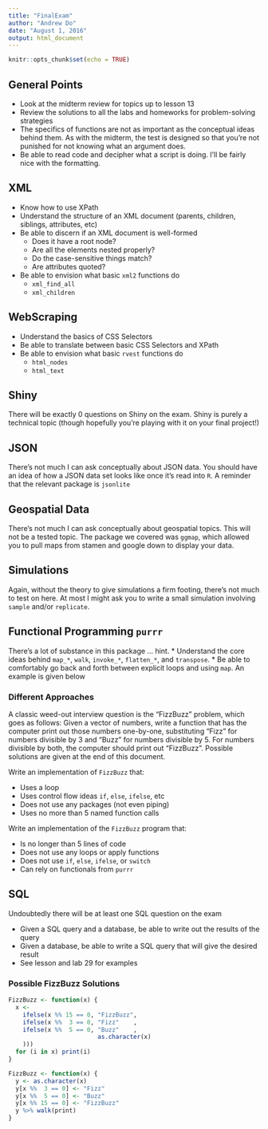 ---
title: "FinalExam"
author: "Andrew Do"
date: "August 1, 2016"
output: html_document
---

```{r setup, include=FALSE}
knitr::opts_chunk$set(echo = TRUE)
```

## General Points

* Look at the midterm review for topics up to lesson 13
* Review the solutions to all the labs and homeworks for problem-solving strategies
* The specifics of functions are not as important as the conceptual ideas behind them.  As with the midterm, the test is designed so that you're not punished for not knowing what an argument does.
* Be able to read code and decipher what a script is doing.  I'll be fairly nice with the formatting.

## XML

* Know how to use XPath
* Understand the structure of an XML document (parents, children, siblings, attributes, etc)
* Be able to discern if an XML document is well-formed
    + Does it have a root node?
    + Are all the elements nested properly?
    + Do the case-sensitive things match?
    + Are attributes quoted?
* Be able to envision what basic `xml2` functions do
    + `xml_find_all`
    + `xml_children`

## WebScraping

* Understand the basics of CSS Selectors
* Be able to translate between basic CSS Selectors and XPath
* Be able to envision what basic `rvest` functions do
    + `html_nodes`
    + `html_text`

## Shiny
There will be exactly 0 questions on Shiny on the exam.  Shiny is purely a technical topic (though hopefully you're playing with it on your final project!)

## JSON
There's not much I can ask conceptually about JSON data.  You should have an idea of how a JSON data set looks like once it's read into `R`.  A reminder that the relevant package is `jsonlite`

## Geospatial Data
There's not much I can ask conceptually about geospatial topics.  This will not be a tested topic.  The package we covered was `ggmap`, which allowed you to pull maps from stamen and google down to display your data.

## Simulations
Again, without the theory to give simulations a firm footing, there's not much to test on here.  At most I might ask you to write a small simulation involving `sample` and/or `replicate`.

## Functional Programming `purrr`

There's a lot of substance in this package ... hint.
* Understand the core ideas behind `map_*`, `walk`, `invoke_*`, `flatten_*`, and `transpose`.
* Be able to comfortably go back and forth between explicit loops and using `map`.  An example is given below

### Different Approaches

A classic weed-out interview question is the "FizzBuzz" problem, which goes as follows: Given a vector of numbers, write a function that has the computer print out those numbers one-by-one, substituting "Fizz" for numbers divisible by 3 and "Buzz" for numbers divisible by 5.  For numbers divisible by both, the computer should print out "FizzBuzz".  Possible solutions are given at the end of this document.

Write an implementation of `FizzBuzz` that:

* Uses a loop
* Uses control flow ideas `if`, `else`, `ifelse`, etc
* Does not use any packages (not even piping)
* Uses no more than 5 named function calls

Write an implementation of the `FizzBuzz` program that:

* Is no longer than 5 lines of code
* Does not use any loops or apply functions
* Does not use `if`, `else`, `ifelse`, or `switch`
* Can rely on functionals from `purrr`

## SQL
Undoubtedly there will be at least one SQL question on the exam

* Given a SQL query and a database, be able to write out the results of the query
* Given a database, be able to write a SQL query that will give the desired result
* See lesson and lab 29 for examples

### Possible FizzBuzz Solutions

```{r basic, eval = F}
FizzBuzz <- function(x) {
  x <-
    ifelse(x %% 15 == 0, "FizzBuzz",
    ifelse(x %%  3 == 0, "Fizz"    ,
    ifelse(x %%  5 == 0, "Buzz"    , 
                         as.character(x)
    )))
  for (i in x) print(i)
}
```

```{r purrr, eval = F}
FizzBuzz <- function(x) {
  y <- as.character(x)
  y[x %%  3 == 0] <- "Fizz"
  y[x %%  5 == 0] <- "Buzz"
  y[x %% 15 == 0] <- "FizzBuzz"
  y %>% walk(print)
}
```